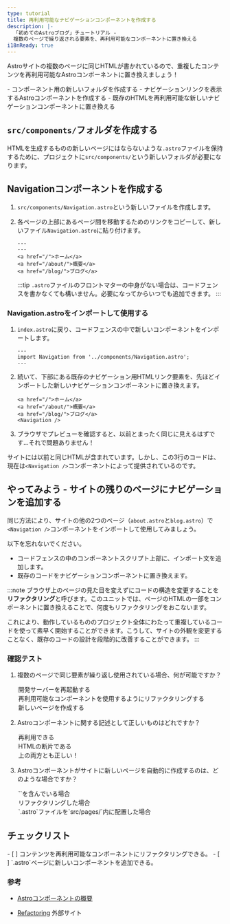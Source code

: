 ```yaml
---
type: tutorial
title: 再利用可能なナビゲーションコンポーネントを作成する
description: |-
  「初めてのAstroブログ」チュートリアル -
  複数のページで繰り返される要素を、再利用可能なコンポーネントに置き換える
i18nReady: true
---
```




Astroサイトの複数のページに同じHTMLが書かれているので、重複したコンテンツを再利用可能なAstroコンポーネントに置き換えましょう！

<PreCheck>
  - コンポーネント用の新しいフォルダを作成する
  - ナビゲーションリンクを表示するAstroコンポーネントを作成する
  - 既存のHTMLを再利用可能な新しいナビゲーションコンポーネントに置き換える
</PreCheck>

## `src/components/`フォルダを作成する

HTMLを生成するものの新しいページにはならないような`.astro`ファイルを保持するために、プロジェクトに`src/components/`という新しいフォルダが必要になります。


## Navigationコンポーネントを作成する

1. `src/components/Navigation.astro`という新しいファイルを作成します。

2. 各ページの上部にあるページ間を移動するためのリンクをコピーして、新しいファイル`Navigation.astro`に貼り付けます。

    ```astro title="src/components/Navigation.astro" "---"
    ---
    ---
    <a href="/">ホーム</a>
    <a href="/about/">概要</a>
    <a href="/blog/">ブログ</a>
    ```
    :::tip
    `.astro`ファイルのフロントマターの中身がない場合は、コードフェンスを書かなくても構いません。必要になってからいつでも追加できます。
    :::

### Navigation.astroをインポートして使用する

1. `index.astro`に戻り、コードフェンスの中で新しいコンポーネントをインポートします。

    ```astro title="src/pages/index.astro"
    ---
    import Navigation from '../components/Navigation.astro';
    ---
    ```

2. 続いて、下部にある既存のナビゲーション用HTMLリンク要素を、先ほどインポートした新しいナビゲーションコンポーネントに置き換えます。

    ```astro title="src/pages/index.astro" del={1-3} ins={4}
    <a href="/">ホーム</a>
    <a href="/about/">概要</a>
    <a href="/blog/">ブログ</a>
    <Navigation />
    ```

3. ブラウザでプレビューを確認すると、以前とまったく同じに見えるはずです...それで問題ありません！

サイトには以前と同じHTMLが含まれています。しかし、この3行のコードは、現在は`<Navigation />`コンポーネントによって提供されているのです。

<Box icon="puzzle-piece">

## やってみよう - サイトの残りのページにナビゲーションを追加する

同じ方法により、サイトの他の2つのページ（`about.astro`と`blog.astro`）で`<Navigation />`コンポーネントをインポートして使用してみましょう。

以下を忘れないでください。
- コードフェンスの中のコンポーネントスクリプト上部に、インポート文を追加します。
- 既存のコードをナビゲーションコンポーネントに置き換えます。

</Box>

:::note
ブラウザ上のページの見た目を変えずにコードの構造を変更することを**リファクタリング**と呼びます。このユニットでは、ページのHTMLの一部をコンポーネントに置き換えることで、何度もリファクタリングをおこないます。

これにより、動作しているもののプロジェクト全体にわたって重複しているコードを使って素早く開始することができます。こうして、サイトの外観を変更することなく、既存のコードの設計を段階的に改善することができます。
:::



<Box icon="check-list">

### 確認テスト



1. 複数のページで同じ要素が繰り返し使用されている場合、何が可能ですか？
    <MultipleChoice>
      <Option>
        開発サーバーを再起動する
      </Option>
      <Option isCorrect>
        再利用可能なコンポーネントを使用するようにリファクタリングする
      </Option>
      <Option>
        新しいページを作成する
      </Option>
    </MultipleChoice>

2. Astroコンポーネントに関する記述として正しいものはどれですか？
    <MultipleChoice>
      <Option>
        再利用できる
      </Option>
      <Option>
        HTMLの断片である
      </Option>
      <Option isCorrect>
        上の両方とも正しい！
      </Option>
    </MultipleChoice>

3. Astroコンポーネントがサイトに新しいページを自動的に作成するのは、どのような場合ですか？
    <MultipleChoice>
      <Option>
        `<html></html>`を含んでいる場合
      </Option>
      <Option>
        リファクタリングした場合
      </Option>
      <Option isCorrect>
        `.astro`ファイルを`src/pages/`内に配置した場合
      </Option>
    </MultipleChoice>
</Box>

<Box icon="check-list">

## チェックリスト

<Checklist>
- [ ] コンテンツを再利用可能なコンポーネントにリファクタリングできる。
- [ ] `.astro`ページに新しいコンポーネントを追加できる。
</Checklist>

</Box>

### 参考 

- [Astroコンポーネントの概要](/ja/core-concepts/astro-components/#component-structure)

- [Refactoring](https://refactoring.com/) <Badge>外部サイト</Badge>
